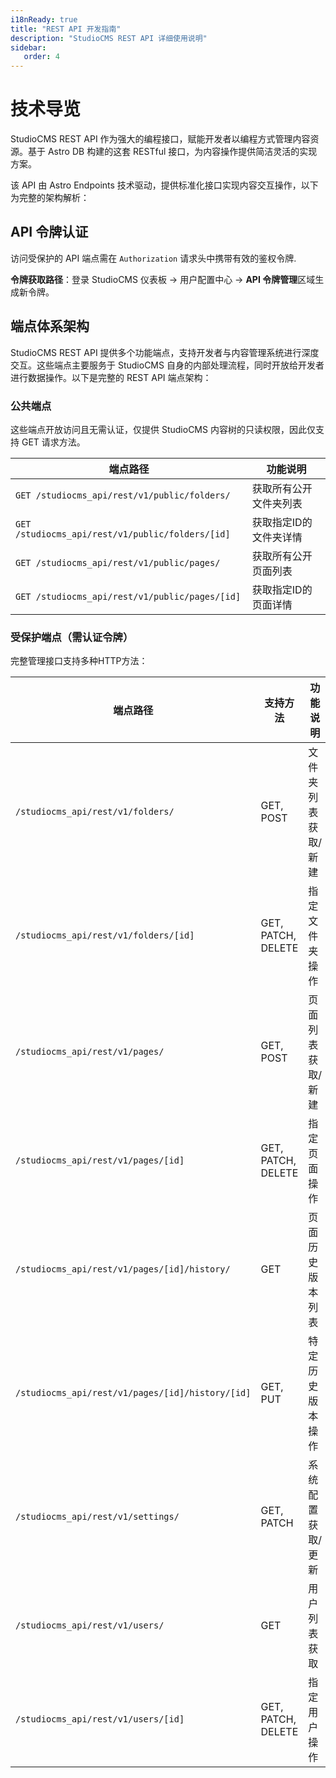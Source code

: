 ```yaml
---
i18nReady: true
title: "REST API 开发指南"
description: "StudioCMS REST API 详细使用说明"
sidebar:
   order: 4
---
```


# 技术导览

StudioCMS REST API 作为强大的编程接口，赋能开发者以编程方式管理内容资源。基于 Astro DB 构建的这套 RESTful 接口，为内容操作提供简洁灵活的实现方案。

该 API 由 Astro Endpoints 技术驱动，提供标准化接口实现内容交互操作，以下为完整的架构解析：

## API 令牌认证

访问受保护的 API 端点需在 `Authorization` 请求头中携带有效的鉴权令牌.

**令牌获取路径**：登录 StudioCMS 仪表板 → 用户配置中心 → **API 令牌管理**区域生成新令牌。

## 端点体系架构

StudioCMS REST API 提供多个功能端点，支持开发者与内容管理系统进行深度交互。这些端点主要服务于 StudioCMS 自身的内部处理流程，同时开放给开发者进行数据操作。以下是完整的 REST API 端点架构：

### 公共端点

这些端点开放访问且无需认证，仅提供 StudioCMS 内容树的只读权限，因此仅支持 GET 请求方法。

| 端点路径 | 功能说明 |
|---------|---------|
| `GET /studiocms_api/rest/v1/public/folders/` | 获取所有公开文件夹列表 |
| `GET /studiocms_api/rest/v1/public/folders/[id]` | 获取指定ID的文件夹详情 |
| `GET /studiocms_api/rest/v1/public/pages/` | 获取所有公开页面列表 |
| `GET /studiocms_api/rest/v1/public/pages/[id]` | 获取指定ID的页面详情 |

### 受保护端点（需认证令牌）

完整管理接口支持多种HTTP方法：

| 端点路径 | 支持方法 | 功能说明 |
|---------|---------|---------|
| `/studiocms_api/rest/v1/folders/` | GET, POST | 文件夹列表获取/新建 |
| `/studiocms_api/rest/v1/folders/[id]` | GET, PATCH, DELETE | 指定文件夹操作 |
| `/studiocms_api/rest/v1/pages/` | GET, POST | 页面列表获取/新建 |
| `/studiocms_api/rest/v1/pages/[id]` | GET, PATCH, DELETE | 指定页面操作 |
| `/studiocms_api/rest/v1/pages/[id]/history/` | GET | 页面历史版本列表 |
| `/studiocms_api/rest/v1/pages/[id]/history/[id]` | GET, PUT | 特定历史版本操作 |
| `/studiocms_api/rest/v1/settings/` | GET, PATCH | 系统配置获取/更新 |
| `/studiocms_api/rest/v1/users/` | GET | 用户列表获取 |
| `/studiocms_api/rest/v1/users/[id]` | GET, PATCH, DELETE | 指定用户操作 |